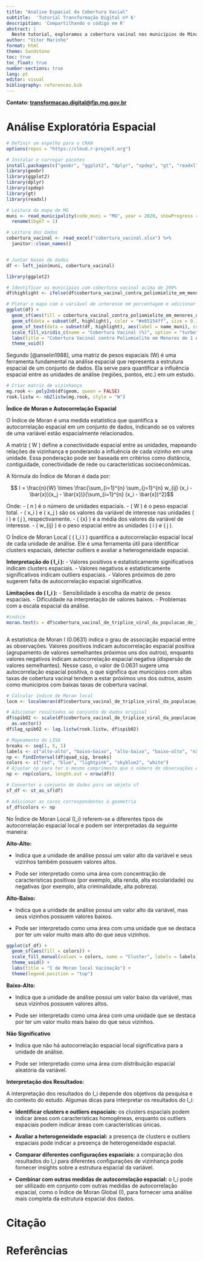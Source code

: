 ```yaml
---
title: "Analise Espacial da Cobertura Vacial"
subtitle:  'Tutorial Transformação Digital nº 6' 
descripition: 'Compartilhando o código em R'
abstract: |
  Neste tutorial, exploramos a cobertura vacinal nos municípios de Minas Gerais 
author: "Vitor Marinho"
format: html
theme: Sandstone
toc: true 
toc_float: true
number-sections: true
lang: pt
editor: visual
bibliography: references.bib
---
```


**Contato: [transformacao.digital\@fjp.mg.gov.br](mailto:transformacao.digital@fjp.mg.gov.br)**

# Análise Exploratória Espacial

```r
# Definir um espelho para o CRAN
options(repos = "https://cloud.r-project.org")

# Instalar e carregar pacotes
install.packages(c("geobr", "ggplot2", "dplyr", "spdep", "gt", "readxl"))
library(geobr)
library(ggplot2)
library(dplyr)
library(spdep)
library(gt)
library(readxl)  
```

```r
# Leitura do mapa de MG
muni <- read_municipality(code_muni = "MG", year = 2020, showProgress = FALSE) %>%
  rename(ibge7 = 1)

# Leitura dos dados
cobertura_vacinal <- read_excel("cobertura_vacinal.xlsx") %>%
  janitor::clean_names()


# Juntar bases de dados
df <- left_join(muni, cobertura_vacinal)
```

```r
library(ggplot2)

# Identificar os municípios com cobertura vacinal acima de 200%
df$highlight <- ifelse(df$cobertura_vacinal_contra_poliomielite_em_menores_de_1_ano > 200, TRUE, FALSE)

# Plotar o mapa com a variável de interesse em porcentagem e adicionar setas e texto para municípios com cobertura acima de 200%
ggplot(df) +
  geom_sf(aes(fill = cobertura_vacinal_contra_poliomielite_em_menores_de_1_ano), color = "black") +  # Ajuste da cor das bordas
  geom_sf(data = subset(df, highlight), color = "#e65154ff", size = 0.1, arrow = arrow(length = unit(0.1, "inches")), alpha = 0.5) +
  geom_sf_text(data = subset(df, highlight), aes(label = name_muni), color = "#d7191cff", size = 3, nudge_y = 0.1) +
  scale_fill_viridis_c(name = "Cobertura Vacinal (%)", option = "turbo", direction = 1) +  # paleta de cores
  labs(title = "Cobertura Vacinal contra Poliomielite em Menores de 1 Ano") +
  theme_void()

```

Segundo [@anselin1988], uma matriz de pesos espaciais (W) é uma ferramenta fundamental na análise espacial que representa a estrutura espacial de um conjunto de dados. Ela serve para quantificar a influência espacial entre as unidades de análise (regiões, pontos, etc.) em um estudo.

```r
# Criar matriz de vizinhança 
mg.rook <- poly2nb(df$geom, queen = FALSE)
rook.listw <- nb2listw(mg.rook, style = "W")

```

**Índice de Moran e Autocorrelação Espacial**

O Índice de Moran é uma medida estatística que quantifica a autocorrelação espacial em um conjunto de dados, indicando se os valores de uma variável estão espacialmente relacionados.

A matriz ( W ) define a conectividade espacial entre as unidades, mapeando relações de vizinhança e ponderando a influência de cada vizinho em uma unidade. Essa ponderação pode ser baseada em critérios como distância, contiguidade, conectividade de rede ou características socioeconômicas.

A fórmula do Índice de Moran é dada por:

$$ I = \frac{n}{W} \times \frac{\sum_{i=1}^{n} \sum_{j=1}^{n} w_{ij} (x_i - \bar{x})(x_j - \bar{x})}{\sum_{i=1}^{n} (x_i - \bar{x})^2}$$

Onde: - ( n ) é o número de unidades espaciais. - ( W ) é o peso espacial total. - ( x_i ) e ( x_j ) são os valores da variável de interesse nas unidades ( i ) e ( j ), respectivamente. - ( \bar{x} ) é a média dos valores da variável de interesse. - ( w\_{ij} ) é o peso espacial entre as unidades ( i ) e ( j ).

O Índice de Moran Local ( ( I_i ) ) quantifica a autocorrelação espacial local de cada unidade de análise. Ele é uma ferramenta útil para identificar clusters espaciais, detectar outliers e avaliar a heterogeneidade espacial.

**Interpretação do ( I_i ):** - Valores positivos e estatisticamente significativos indicam clusters espaciais. - Valores negativos e estatisticamente significativos indicam outliers espaciais. - Valores próximos de zero sugerem falta de autocorrelação espacial significativa.

**Limitações do ( I_i ):** - Sensibilidade à escolha da matriz de pesos espaciais. - Dificuldade na interpretação de valores baixos. - Problemas com a escala espacial da análise.

```r

#indice
moran.test(x = df$cobertura_vacinal_de_triplice_viral_da_populacao_de_1_ano_de_idade, listw = rook.listw) 



```

A estatística de Moran I (0.0631) indica o grau de associação espacial entre as observações. Valores positivos indicam autocorrelação espacial positiva (agrupamento de valores semelhantes próximos uns dos outros), enquanto valores negativos indicam autocorrelação espacial negativa (dispersão de valores semelhantes). Nesse caso, o valor de 0.0631 sugere uma autocorrelação espacial positiva, o que significa que municípios com altas taxas de cobertura vacinal tendem a estar próximos uns dos outros, assim como municípios com baixas taxas de cobertura vacinal.

```r
# Calcular índice de Moran local
locm <- localmoran(df$cobertura_vacinal_de_triplice_viral_da_populacao_de_1_ano_de_idade, listw = rook.listw)

# Adicionar resultados ao conjunto de dados original
df$spib02 <- scale(df$cobertura_vacinal_de_triplice_viral_da_populacao_de_1_ano_de_idade) %>%
  as.vector()
df$lag_spib02 <- lag.listw(rook.listw, df$spib02)
```

```r
# Mapeamento do LISA
breaks <- seq(1, 5, 1)
labels <- c("alto-alto", "baixo-baixo", "alto-baixo", "baixo-alto", "não signif.")
np <- findInterval(df$quad_sig, breaks)
colors <- c("red", "blue", "lightpink", "skyblue2", "white")
# Ajustar np para ter o mesmo comprimento que o número de observações em df
np <- rep(colors, length.out = nrow(df))

# Converter o conjunto de dados para um objeto sf
sf_df <- st_as_sf(df)

# Adicionar as cores correspondentes à geometria
sf_df$colors <- np
```

No Índice de Moran Local (I_i) referem-se a diferentes tipos de autocorrelação espacial local e podem ser interpretadas da seguinte maneira:

**Alto-Alto:**

-   Indica que a unidade de análise possui um valor alto da variável e seus vizinhos também possuem valores altos.

-   Pode ser interpretado como uma área com concentração de características positivas (por exemplo, alta renda, alta escolaridade) ou negativas (por exemplo, alta criminalidade, alta pobreza).

**Alto-Baixo:**

-   Indica que a unidade de análise possui um valor alto da variável, mas seus vizinhos possuem valores baixos.

-   Pode ser interpretado como uma área com uma unidade que se destaca por ter um valor muito mais alto do que seus vizinhos.

```r

ggplot(sf_df) +
  geom_sf(aes(fill = colors)) +
  scale_fill_manual(values = colors, name = "Cluster", labels = labels) +
  theme_void() +
  labs(title = "I de Moran local Vacinação") +
  theme(legend.position = "top")

```

**Baixo-Alto:**

-   Indica que a unidade de análise possui um valor baixo da variável, mas seus vizinhos possuem valores altos.

-   Pode ser interpretado como uma área com uma unidade que se destaca por ter um valor muito mais baixo do que seus vizinhos.

**Não Significativo**

-   Indica que não há autocorrelação espacial local significativa para a unidade de análise.

-   Pode ser interpretado como uma área com distribuição espacial aleatória da variável.

**Interpretação dos Resultados:**

A interpretação dos resultados do I_i depende dos objetivos da pesquisa e do contexto do estudo. Algumas dicas para interpretar os resultados do I_i:

-   **Identificar clusters e outliers espaciais:** os clusters espaciais podem indicar áreas com características homogêneas, enquanto os outliers espaciais podem indicar áreas com características únicas.

-   **Avaliar a heterogeneidade espacial:** a presença de clusters e outliers espaciais pode indicar a presença de heterogeneidade espacial.

-   **Comparar diferentes configurações espaciais:** a comparação dos resultados do I_i para diferentes configurações de vizinhança pode fornecer insights sobre a estrutura espacial da variável.

-   **Combinar com outras medidas de autocorrelação espacial:** o I_i pode ser utilizado em conjunto com outras medidas de autocorrelação espacial, como o Índice de Moran Global (I), para fornecer uma análise mais completa da estrutura espacial dos dados.

# Citação

# Referências
